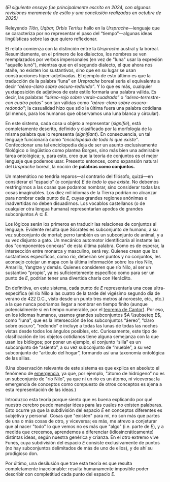 
_(El siguiente ensayo fue principalmente escrito en 2024, con algunas revisiones meramente de estilo y una conclusión realizadas en octubre de 2025)_

Releyendo _Tlön, Uqbar, Orbis Tertius_ hallo en la _Ursprache_—lenguaje que se caracteriza por no representar el paso del “tiempo”—algunas ideas lingüísticas sobre las que quiero reflexionar.

El relato comienza con la distinción entre la _Ursprache_ austral y la boreal. Resumidamente, en el primero de los dialectos, los nombres se ven reemplazados por verbos impersonales (en vez de "luna" usar la expresión "aquello lunó"), mientras que en el segundo dialecto, el que ahora nos atañe, no existen los sustantivos, sino que en su lugar se usan construcciones hiper-adjetivadas. El ejemplo de esto último es que la traducción de la palabra “luna” en _Ursprache_ boreal sería el equivalente a decir _“aéreo-claro sobre oscuro-redondo”_. Y lo que es más, cualquier yuxtaposición de adjetivos de este estilo formaría una palabra válida. Es decir, las palabras _“aéreo-rojo sobre verde-cuadrado”_ o _“aéreo-terrestre-con cuatro patas”_ son tan válidas como _"aéreo-claro sobre osucro-redondo"_; la casualidad hizo que sólo la última fuera una palabra cotidiana (al menos, para los humanos que observamos una luna blanca y circular).

En este sistema, cada cosa u objeto a representar (_signifié_), está completamente descrito, definido y clasificado por la morfología de la misma palabra que lo representa (_signifiant_). En consecuencia, un tal lenguaje funcionaría como _“enciclopedia de todo lo que existe”_. Confeccionar una tal enciclopedia deja de ser un asunto exclusivamente filológico o lingüístico como plantea Borges, sino más bien una admirable tarea ontológica; y, para esto, creo que la teoría de conjuntos es el mejor lenguaje que podemos usar. Presento entonces, como expansión natural del _Ursprache_ boreal, la noción de **palabras como conjuntos.**

Un matemático no tendría reparos—al contrario del filósofo, quizá—en considerar el “espacio” (o conjunto) $E$ de _todo lo que existe_. No debemos restringirnos a las cosas que podamos nombrar, sino considerar todas las cosas imaginables. Los diez mil idiomas de la Tierra podrían no alcanzar para nombrar cada punto de $E$, cuyas grandes regiones anónimas e inadvertidas no deben disuadirnos. Los vocablos castellanos (o de cualquier otra lengua humana) representarían apodos de grandes subconjuntos $A \subseteq E$.

Los lógicos serán los primeros en traducir las relaciones de conjuntos al lenguaje. Evidente resulta que Sócrates es subconjunto de humano, a su vez subconjunto de mortal; perro también es un subconjunto de animal, y a su vez disjunto a gato. Un mecánico automotor identificaría al instante las dos "componentes conexas" de esta última palabra. Como es de esperar, la intersección entre monarca y masculino, será rey. Quienes crean que los sustantivos específicos, como río, deberían ser puntos y no conjuntos, les aconsejo cotejar un mapa con la última información sobre los ríos Nilo, Amarillo, Yangtze y demás. Quienes consideren que río Nilo, al ser un sustantivo “propio”, ya es suficientemente específico como para ser un punto de $E$, podrían tener una divertida charla con Heráclito.

En definitiva, en este sistema, cada punto de $E$ representaría una cosa ultra-específica (el río Nilo a las cuatro de la tarde del vigésimo segundo día de verano de 422 D.C., visto desde un punto tres metros al noroeste, etc., etc.) a la que nunca podríamos llegar a nombrar en tiempo finito (aunque potencialmente sí en tiempo numerable, por el <a className='text-gray-500' href='https://en.wikipedia.org/wiki/Cantor%27s_intersection_theorem#Variant_in_complete_metric_spaces'>teorema de Cantor</a>). Por eso, en los idiomas humanos, usamos grandes subconjuntos $A \\subseteq E$, como "luna", que es la intersección de los subconjuntos “áereo”, “claro sobre oscuro”, “redondo” e incluye a todas las lunas de todas las noches vistas desde todos los ángulos posibles, etc. Curiosamente, este tipo de clasificación de los objetos cotidianos tiene alguna semejanza con la que usan los biólogos; por poner un ejemplo, el conjunto “silla” es un subconjunto de “asiento”, a su vez subconjunto de “mueble”, a su vez subconjunto de “artículo del hogar”, formando así una taxonomía ontológica de las sillas.

(Una observación relevante de este sistema es que explica en absoluto el fenómeno de <a className='text-gray-500' href='https://en.wikipedia.org/wiki/Emergence'>emergencia</a>, ya que, por ejemplo, "átomo de hidrógeno" no es un subconjunto de "río Nilo", ya que ni un río es un átomo, ni viceversa; la emergencia de conceptos como compuesto de otros conceptos es ajena a esta representación de las ideas.)

Introduzco esta teoría porque siento que es buena explicando por qué nuestro cerebro puede manejar ideas para las cuales no existen palabaras. Esto ocurre ya que la subdivisión del espacio $E$ en conceptos diferentes es subjetiva y personal. Cosas que "existen" para mí, no son más que partes de una o más cosas de otro, y viceversa; es más, me atrevo a conjeturar que al nacer "todo" lo que vemos no es más que "algo" (i.e. parte de $E$), y a medida que crecemos, aprendemos a diferenciar (idiosincráticamente) distintas ideas, según nuestra genérica y crianza. En el otro extremo vive Funes, cuya subdivisión del espacio $E$ consiste exclusivamente de puntos (no hay subconjuntos delimitados de más de uno de ellos), y de ahí su prodigioso don.

Por último, una desilusión que trae esta teoría es que resulta completamente inaccionable: resulta humanamente imposible poder describir con completitiud cada punto del espacio $E$.